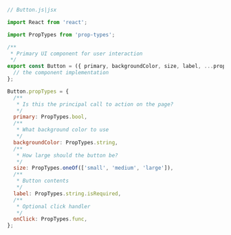 ```js
// Button.js|jsx

import React from 'react';

import PropTypes from 'prop-types';

/**
 * Primary UI component for user interaction
 */
export const Button = ({ primary, backgroundColor, size, label, ...props }) => {
  // the component implementation
};

Button.propTypes = {
  /**
   * Is this the principal call to action on the page?
   */
  primary: PropTypes.bool,
  /**
   * What background color to use
   */
  backgroundColor: PropTypes.string,
  /**
   * How large should the button be?
   */
  size: PropTypes.oneOf(['small', 'medium', 'large']),
  /**
   * Button contents
   */
  label: PropTypes.string.isRequired,
  /**
   * Optional click handler
   */
  onClick: PropTypes.func,
};
```